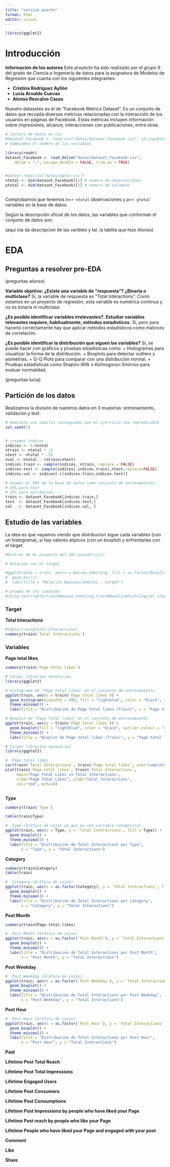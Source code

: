 ```yaml
---
title: "version_quarto"
format: html
editor: visual
---
```



```r

library(ggplot2)

```

# Introducción

**Información de los autores** Este proyecto ha sido realizado por el grupo 9 del grado de Ciencia e Ingeniería de datos para la asignatura de Modelos de Regresión que cuanta con los siguientes integrantes:

-   **Cristina Rodríguez Ayllón**
-   **Lucía Arnaldo Cuevas**
-   **Alonso Rescalvo Casas**

Nuestro datasetes es el de "Facebook Metrics Dataset".
Es un conjunto de datos que recopila diversas métricas relacionadas con la interacción de los usuarios en páginas de Facebook.
Estas métricas incluyen información sobre impresiones, alcance, interacciones con publicaciones, entre otras.

```r
# lectura de datos en csv
#dataset_Facebook <- read.csv("datos/dataset_Facebook.csv", stringsAsFactors = FALSE)
# Cambiamos el nombre de las variables 

library(readr)
dataset_Facebook <- read_delim("datos/dataset_Facebook.csv", 
    delim = ";", escape_double = FALSE, trim_ws = TRUE)


#datos<-read.csv("datos/datos.csv")
ntotal <- dim(dataset_Facebook)[1] # numero de observaciones
ptotal <- dim(dataset_Facebook)[2] # numero de columnas



```

Comprobamos que tenemos $n=$`r ntotal` observaciones y $p=$`r ptotal` variables en la base de datos.

Según la descripción oficial de los datos, las variables que conforman el conjunto de datos son:

(aqui iria da descripcion de las varibles y tal, la tablita que hizo Alonso)

# EDA

## Preguntas a resolver pre-EDA

(preguntas alonso)

**Variable objetivo: ¿Existe una variable de "respuesta"? ¿Binaria o multiclase?** Sí, la variable de respuesta es "Total Interactions".
Como estamos en un proyecto de regresión, esta variable es numérica continua y no es binaria ni multiclase.

**¿Es posible identificar variables irrelevantes?. Estudiar variables relevantes requiere, habitualmente, métodos estadísticos.** Sí, pero para hacerlo correctamente hay que aplicar métodos estadísticos como matrices de correlación.

**¿Es posible identificar la distribución que siguen las variables?** Sí, se puede hacer con gráficos y pruebas estadísticas como: + Histogramas para visualizar la forma de la distribución.
+ Boxplots para detectar outliers y asimetrías.
+ Q-Q Plots para comparar con una distribución normal.
+ Pruebas estadísticas como Shapiro-Wilk o Kolmogorov-Smirnov para evaluar normalidad.

(preguntas lucía)

## Partición de los datos

Realizamos la división de nuestros datos en 3 muestras: entrenamiento, validación y test.

```r
# mediante una semilla conseguimos que el ejercicio sea reproducible
set.seed(1)


# creamos índices
indices <- 1:ntotal
ntrain <- ntotal * .5
ntest <- ntotal * .25
nval <- ntotal - (ntrain+ntest)
indices.train <- sample(indices, ntrain, replace = FALSE)
indices.test <- sample(indices[-indices.train],ntest,replace=FALSE)
indices.val <- indices[-c(indices.train,indices.test)]

# Usamos el 50% de la base de datos como conjunto de entrenamiento
# 25% para test
# 25% para validación
train <- dataset_Facebook[indices.train,]
test  <- dataset_Facebook[indices.test,]
val   <- dataset_Facebook[indices.val, ]


```

## Estudio de las variables

La idea es que vayamos viendo que distribucion sigue cada variables (con un histograma), si hay valores atipicos (con un boxplot) y enfrentarlas con el target

```r
#esto es de mi proyecto del año pasado(cris)

# Relación con el target

#ggplot(data = train, aes(x = Nausea_Vomiting, fill = as.factor(Baselinehistological_staging))) +
#  geom_bar()+
#  labs(title = "Relación Nauseas/Vomitos - target")

# prueba de chi cuadrado
#chisq.test(table(train$Nausea_Vomiting,train$Baselinehistological_staging))
```







### Target

**Total Interactions**

```r
#table(train$Total.Interactions)
summary(train$`Total Interactions`)

```











### Variables

**Page total likes**

```r
summary(train$`Page total likes`)

```

```r
# Cargar librerías necesarias
library(ggplot2)

# Histograma de "Page total likes" en el conjunto de entrenamiento
ggplot(train, aes(x = train$`Page total likes`)) + 
  geom_histogram(binwidth = 500, fill = "lightblue", color = "black", alpha = 0.7) + 
  theme_minimal() +
  labs(title = "Distribución de Page total likes (Train)", x = "Page total likes", y = "Frecuencia")


```



```r
# Boxplot de "Page total likes" en el conjunto de entrenamiento
ggplot(train, aes(y = train$`Page total likes`)) + 
  geom_boxplot(fill = "lightblue", color = "black", outlier.colour = "red", outlier.size = 2) +
  theme_minimal() +
  labs(title = "Boxplot de Page total likes (Train)", y = "Page total likes")

```

```r
# Cargar librerías necesarias
library(ggplot2)

#  Page total likes
cor(train$`Total Interactions`, train$`Page total likes`, use="complete.obs")  # Correlación
plot(train$`Page total likes`, train$`Total Interactions`, 
     main="Page Total Likes vs Total Interactions",
     xlab="Page Total Likes", ylab="Total Interactions", 
     col="red", pch=16)



```



**Type**

```r
summary(train$`Type`)

```

```r
table(train$Type)


```

```r
#  Type (Gráfico de cajas ya que es una variable categórica)
ggplot(train, aes(x = Type, y = `Total Interactions`, fill = Type)) +
  geom_boxplot() +
  theme_minimal() +
  labs(title = "Distribución de Total Interactions por Type", 
       x = "Type", y = "Total Interactions")


```




**Category**

```r
summary(train$Category)
table(train)

```








```r
#  Category (Gráfico de cajas)
ggplot(train, aes(x = as.factor(Category), y = `Total Interactions`, fill = as.factor(Category))) +
  geom_boxplot() +
  theme_minimal() +
  labs(title = "Distribución de Total Interactions por Category", 
       x = "Category", y = "Total Interactions")
```




**Post Month**
```r
summary(train$Page.total.likes)

```

```r
#  Post Month (Gráfico de cajas)
ggplot(train, aes(x = as.factor(`Post Month`), y = `Total Interactions`, fill = as.factor(`Post Month`))) +
  geom_boxplot() +
  theme_minimal() +
  labs(title = "Distribución de Total Interactions por Post Month", 
       x = "Post Month", y = "Total Interactions")
```



**Post Weekday**



```r
#  Post Weekday (Gráfico de cajas)
ggplot(train, aes(x = as.factor(`Post Weekday`), y = `Total Interactions`, fill = as.factor(`Post Weekday`))) +
  geom_boxplot() +
  theme_minimal() +
  labs(title = "Distribución de Total Interactions por Post Weekday", 
       x = "Post Weekday", y = "Total Interactions")


```


**Post Hour**

```r
#  Post Hour (Gráfico de cajas)
ggplot(train, aes(x = as.factor(`Post Hour`), y = `Total Interactions`, fill = as.factor(`Post Hour`))) +
  geom_boxplot() +
  theme_minimal() +
  labs(title = "Distribución de Total Interactions por Post Hour", 
       x = "Post Hour", y = "Total Interactions")
```


**Paid**

**Lifetime Post Total Reach**

**Lifetime Post Total Impressions**

**Lifetime Engaged Users**

**Lifetime Post Consumers**

**Lifetime Post Consumptions**

**Lifetime Post Impressions by people who have liked your Page**

**Lifetime Post reach by people who like your Page**

**Lifetime People who have liked your Page and engaged with your post**

**Comment**

**Like**

**Share**
